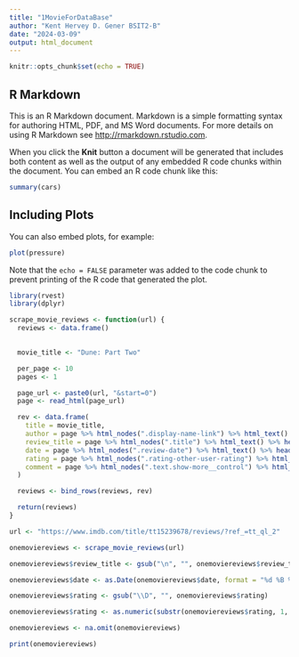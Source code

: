 ---
title: "1MovieForDataBase"
author: "Kent Hervey D. Gener BSIT2-B"
date: "2024-03-09"
output: html_document
---

```{r setup, include=FALSE}
knitr::opts_chunk$set(echo = TRUE)
```

## R Markdown

This is an R Markdown document. Markdown is a simple formatting syntax for authoring HTML, PDF, and MS Word documents. For more details on using R Markdown see <http://rmarkdown.rstudio.com>.

When you click the **Knit** button a document will be generated that includes both content as well as the output of any embedded R code chunks within the document. You can embed an R code chunk like this:

```{r cars}
summary(cars)
```

## Including Plots

You can also embed plots, for example:

```{r pressure, echo=FALSE}
plot(pressure)
```

Note that the `echo = FALSE` parameter was added to the code chunk to prevent printing of the R code that generated the plot.
```{r}
library(rvest)
library(dplyr)

scrape_movie_reviews <- function(url) {
  reviews <- data.frame()

  
  movie_title <- "Dune: Part Two"

  per_page <- 10
  pages <- 1  

  page_url <- paste0(url, "&start=0")
  page <- read_html(page_url)

  rev <- data.frame(
    title = movie_title,
    author = page %>% html_nodes(".display-name-link") %>% html_text() %>% head(per_page),
    review_title = page %>% html_nodes(".title") %>% html_text() %>% head(per_page),
    date = page %>% html_nodes(".review-date") %>% html_text() %>% head(per_page),
    rating = page %>% html_nodes(".rating-other-user-rating") %>% html_text() %>% head(per_page),
    comment = page %>% html_nodes(".text.show-more__control") %>% html_text() %>% head(per_page)
  )

  reviews <- bind_rows(reviews, rev)

  return(reviews)
}

url <- "https://www.imdb.com/title/tt15239678/reviews/?ref_=tt_ql_2"

onemoviereviews <- scrape_movie_reviews(url)

onemoviereviews$review_title <- gsub("\n", "", onemoviereviews$review_title)

onemoviereviews$date <- as.Date(onemoviereviews$date, format = "%d %B %Y")

onemoviereviews$rating <- gsub("\\D", "", onemoviereviews$rating)

onemoviereviews$rating <- as.numeric(substr(onemoviereviews$rating, 1, nchar(onemoviereviews$rating) - 2))

onemoviereviews <- na.omit(onemoviereviews)

print(onemoviereviews)
```
